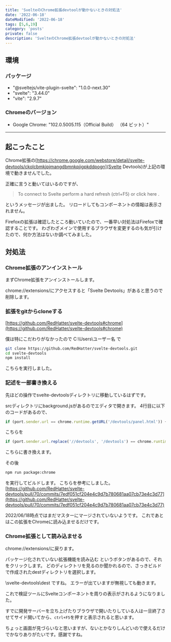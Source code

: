 ```yaml
---
title: 'SvelteのChrome拡張devtoolが動かないときの対処法'
date: '2022-06-18'
dateModified: '2022-06-18'
tags: [5,6,19]
category: 'posts'
private: false
description: 'SvelteのChrome拡張devtoolが動かないときの対処法'
---
```


## 環境

### パッケージ
- "@sveltejs/vite-plugin-svelte": "1.0.0-next.30"
- "svelte": "3.44.0"
- "vite": "2.9.7"

### Chromeのバージョン
- Google Chrome: "102.0.5005.115（Official Build） （64 ビット）"

___
## 起こったこと
Chrome拡張の[https://chrome.google.com/webstore/detail/svelte-devtools/ckolcbmkjpjmangdbmnkpjigpkddpogn](Svelte Devtools)が上記の環境で動きませんでした。

正確に言うと動いてはいるのですが、

>To connect to  Svelte  perform a hard refresh (ctrl+F5) or click here .

というメッセージが出ました。
リロードしてもコンポーネントの情報は表示されません。

Firefoxの拡張は確認したところ動いていたので、一番早い対処法はFirefoxで確認することです。
わざわざメインで使用するブラウザを変更するのも気が引けたので、何か方法はないか調べてみました。

## 対処法

### Chrome拡張のアンインストール
まずChrome拡張をアンインストールします。

chrome://extensions/にアクセスすると「Svelte Devtools」があると思うので削除します。

### 拡張をgitからcloneする
[https://github.com/RedHatter/svelte-devtools#chrome](https://github.com/RedHatter/svelte-devtools#chrome)

僕は特にこだわりがなかったので C:\Users\ユーザー名 で

```sh
git clone https://github.com/RedHatter/svelte-devtools.git
cd svelte-devtools
npm install
```

こちらを実行しました。

### 記述を一部書き換える
先ほどの操作でsvelte-devtoolsディレクトリに移動しているはずです。

srcディレクトリにbackground.jsがあるのでエディタで開きます。
4行目に以下のコードがあるので、

```js
if (port.sender.url == chrome.runtime.getURL('/devtools/panel.html')) {
```

こちらを

```js
if (port.sender.url.replace('//devtools', '/devtools') == chrome.runtime.getURL('/devtools/panel.html')) {
```

こちらに書き換えます。

その後

```sh
npm run package:chrome
```

を実行してビルドします。
こちらを参考にしました。
[https://github.com/RedHatter/svelte-devtools/pull/70/commits/7edf051cf204e4c9d7b780681aa07cb73e4c3d77](https://github.com/RedHatter/svelte-devtools/pull/70/commits/7edf051cf204e4c9d7b780681aa07cb73e4c3d77)

2022/06/18時点ではまだマスターにマージされていないようです。
これであとはこの拡張をChromeに読み込ませるだけです。

### Chrome拡張として読み込ませる
chrome://extensions/に戻ります。

パッケージ化されていない拡張機能を読み込む というボタンがあるので、それをクリックします。
どのディレクトリを見るのか聞かれるので、さっきビルドで作成されたdestディレクトリを選択します。

\svelte-devtools\dest ですね。
エラーが出ていますが無視しても動きます。

これで検証ツールにSvelteコンポーネントを周りの表示がされるようになりました。

すでに開発サーバーを立ち上げたりブラウザで開いたりしている人は一旦終了させてサイド開いてから、`ctrl+F5`を押すと表示されると思います。

ちょっと画面が見づらいなと思いますが、ないとかなりしんどいので使えるだけでかなりありがたいです。感謝ですね。
